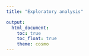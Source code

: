 ```yaml
---
title: "Exploratory analysis"

output: 
  html_document:
    toc: true
    toc_float: true
    theme: cosmo
---
```

